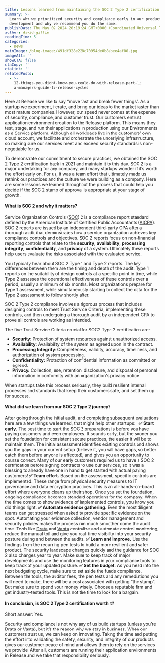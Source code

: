 ```yaml
---
title: Lessons learned from maintaining the SOC 2 Type 2 certification over the years
summary: >-
  Learn why we prioritized security and compliance early in our product
  development and why we recommend you do the same. 
publishDate: Thu May 02 2024 20:19:24 GMT+0000 (Coordinated Universal Time)
author: david-giffin
readingTime: 5
categories:
  - news
mainImage: /blog-images/491df328e228c70954de0b8abee4af00.jpg
imageAlt: ''
showCTA: false
ctaCopy: ''
ctaLink: ''
relatedPosts:
  - >-
    12-things-you-didnt-know-you-could-do-with-release-part-1;
    a-managers-guide-to-release-cycles
---
```


Here at Release we like to say “move fast and break fewer things”. As a startup we experiment, iterate, and bring our ideas to the market faster than most mature companies. However, our speed never comes at the expense of security, compliance, and customer trust. Our customers entrust application environment creation to the Release platform. This means they test, stage, and run their applications in production using our Environments as a Service platform. Although all workloads live in the customers’ own cloud account, we facilitate and orchestrate the underlying infrastructure, so making sure our services meet and exceed security standards is non-negotiable for us.

To demonstrate our commitment to secure practices, we obtained the SOC 2 Type 2 certification back in 2021 and maintain it to this day. SOC 2 is a major undertaking for any company, and many startups wonder if it’s worth the effort early on. For us, it was a team effort that ultimately made us rethink our practices and the culture we were building as a company. Here are some lessons we learned throughout the process that could help you decide if the SOC 2 stamp of approval is appropriate at your stage of growth.

#### **What is SOC 2 and why it matters?**

Service Organization Controls ([SOC](https://www.aicpa-cima.com/topic/audit-assurance/audit-and-assurance-greater-than-soc-2)) 2 is a compliance report standard defined by the American Institute of Certified Public Accountants ([AICPA](https://www.aicpa-cima.com/home)). SOC 2 reports are issued by an independent third-party CPA after a thorough audit that demonstrates how a service organization achieves key compliance controls and objectives. SOC 2 reports focus on non-financial reporting controls that relate to the **security**, **availability**, **processing integrity**, **confidentiality**, and **privacy** of a system. Ultimately these reports help users evaluate the risks associated with the evaluated service.

You typically hear about SOC 2 Type 1 and Type 2 reports. The key differences between them are the timing and depth of the audit. Type 1 reports on the suitability of design controls at a specific point in time, while Type 2 assesses the operational effectiveness of these controls over a period, usually a minimum of six months. Most organizations prepare for Type 1 assessment, while simultaneously starting to collect the data for the Type 2 assessment to follow shortly after.

SOC 2 Type 2 compliance involves a rigorous process that includes designing controls to meet Trust Service Criteria, implementing these controls, and then undergoing a thorough audit by an independent CPA to prove all controls are working as intended.

The five Trust Service Criteria crucial for SOC2 Type 2 certification are:
*   **Security**: Protection of system resources against unauthorized access.
*   **Availability**: Availability of the system as agreed upon in the contract.
*   **Processing Integrity**: Completeness, validity, accuracy, timeliness, and authorization of system processing.
*   **Confidentiality:** Protection of confidential information as committed or agreed.
*   **Privacy:** Collection, use, retention, disclosure, and disposal of personal information in conformity with an organization's privacy notice

When startups take this process seriously, they build resilient internal processes and standards that keep their customers safe, and set them up for success.

#### **What did we learn from our SOC 2 Type 2 journey?**

After going through the initial audit, and completing subsequent evaluations here are a few things we learned, that might help other startups:  
**✅ Start early.** The best time to start the SOC 2 preparations is before you have paying customers and even employees. It sounds early, but the sooner you set the foundation for consistent secure practices, the easier it will be to maintain them. The initial assessment identifies existing controls and shows you the gaps in your current setup (believe it, you will have gaps, so better catch them before anyone is affected), and gives you an opportunity to course correct. Many of our early customers required us to have a SOC 2 certification before signing contracts to use our services, so it was a blessing to already have one in hand to get started with actual paying customers!
**✅ Team effort.** Based on the assessment, specific controls are implemented. These range from physical security measures to IT governance and data encryption practices. This is an all-hands-on-board effort where everyone cleans up their shop. Once you set the foundation, ongoing compliance becomes standard operations for the company. When the time comes to show evidence of implemented controls, you know you did things right.
**✅ Automate evidence gathering.** Even the most diligent teams can get stressed when asked to provide specific evidence on the spot. Automating your evidence collection, vendor management and security policies makes the process run much smoother come the audit time. Tools like [Drata](https://drata.com/) and [Vanta](https://www.vanta.com/) centralize and automate control monitoring, reduce the manual toil and give you real-time visibility into your security posture during and between the audits.
**✅ Learn and improve.** Use the findings from the recurring pen tests to build a more resilient and safer product. The security landscape changes quickly and the guidance for SOC 2 also changes year to year. Make sure to keep track of major developments and use the monitoring features in your compliance tools to keep track of your updated posture.
**✅ Set the budget**. As you head into the next budgeting cycle, make sure to set aside the funds compliance. Between the tools, the auditor fees, the pen tests and any remediations you will need to make, there will be a cost associated with getting “the stamp”. But make sure to spend your money wisely. Choose a reputable firm and get industry-tested tools. This is not the time to look for a bargain.

#### **In conclusion, is SOC 2 Type 2 certification worth it?**

Short answer: Yes.

Security and compliance is not why any of us build startups (unless you’re Drata or Vanta), but it’s the reason why we stay in business. When our customers trust us, we can keep on innovating. Taking the time and putting the effort into validating the safety, security, and integrity of our products gives our customer peace of mind and allows them to rely on the services we provide. After all, customers are running their application environments in Release and we take that responsibility seriously.